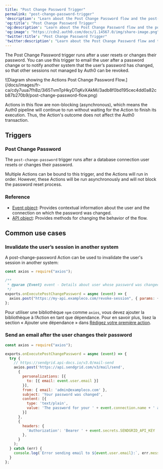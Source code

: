 ---
title: "Post Change Password Trigger"
permalink: "post-change-password-trigger"
'description': "Learn about the Post Change Password flow and the post-change-password Action trigger, which runs after a Database connection user resets or changes their password. This trigger can be used to notify another system that the user’s password has changed."
'og:title': "Post Change Password Trigger"
'og:description': "Learn about the Post Change Password flow and the post-change-password Action trigger, which runs after a Database connection user resets or changes their password. This trigger can be used to notify another system that the user’s password has changed."
'og:image': "https://cdn2.auth0.com/docs/1.14567.0/img/share-image.png"
'twitter:title': "Post Change Password Trigger"
'twitter:description': "Learn about the Post Change Password flow and the post-change-password Action trigger, which runs after a Database connection user resets or changes their password. This trigger can be used to notify another system that the user’s password has changed."
---

The Post Change Password trigger runs after a user resets or changes their password. You can use this trigger to email the user after a password change or to notify another system that the user’s password has changed, so that other sessions not managed by Auth0 can be revoked.

<Frame>![Diagram showing the Actions Post Change Password Flow.](/docs/images/fr-ca/cdy7uua7fh8z/3i65TvmTpHkyDTqKvXAkMi/3adb8f0bd195cec4dd0a82cb87b270b9/post-change-password-flow.png)</Frame>

Actions in this flow are non-blocking (asynchronous), which means the Auth0 pipeline will continue to run without waiting for the Action to finish its execution. Thus, the Action's outcome does not affect the Auth0 transaction.

## Triggers

### Post Change Password

The `post-change-password` trigger runs after a database connection user resets or changes their password.

Multiple Actions can be bound to this trigger, and the Actions will run in order. However, these Actions will be run asynchronously and will not block the password reset process.

### Reference

* [Event object](/docs/docs/fr-ca/customize/actions/explore-triggers/password-reset-triggers/post-change-password-trigger/post-change-password-event-object): Provides contextual information about the user and the connection on which the password was changed.
* [API object](/docs/docs/fr-ca/customize/actions/explore-triggers/password-reset-triggers/post-change-password-trigger/post-change-password-api-object): Provides methods for changing the behavior of the flow.

## Common use cases

### Invalidate the user’s session in another system

A post-change-password Action can be used to invalidate the user's session in another system:

```javascript lines
const axios = require("axios");

/**
 * @param {Event} event - Details about user whose password was changed.
 */
exports.onExecutePostChangePassword = async (event) => {
  axios.post("https://my-api.exampleco.com/revoke-session", { params: { email: event.user.email }});
};
```

<Callout icon="file-lines" color="#0EA5E9" iconType="regular">

Pour utiliser une bibliothèque `npm` comme `axios`, vous devez ajouter la bibliothèque à l’Action en tant que dépendance. Pour en savoir plus, lisez la section « Ajouter une dépendance » dans [Rédigez votre première action](/docs/docs/fr-ca/customize/actions/write-your-first-action).

</Callout>

### Send an email after the user changes their password

```javascript lines
const axios = require("axios");

exports.onExecutePostChangePassword = async (event) => {
  try {
    // https://sendgrid.api-docs.io/v3.0/mail-send
    axios.post('https://api.sendgrid.com/v3/mail/send',
      {
        personalizations: [{
          to: [{ email: event.user.email }]
        }],
        from: { email: 'admin@exampleco.com' },
        subject: 'Your password was changed',
        content: [{
          type: 'text/plain',
          value: 'The password for your ' + event.connection.name + ' account ' + event.user.email + ' was recently changed.'
        }]
      },
      {
        headers: {
          'Authorization': 'Bearer ' + event.secrets.SENDGRID_API_KEY
        },
      }
    );
  } catch (err) {
    console.log(`Error sending email to ${event.user.email}:`, err.message)
  }
};
```

